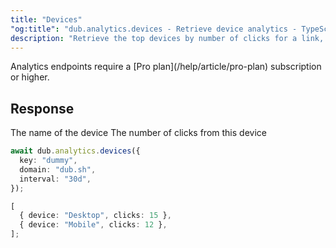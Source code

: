 ```yaml
---
title: "Devices"
"og:title": "dub.analytics.devices - Retrieve device analytics - TypeScript SDK"
description: "Retrieve the top devices by number of clicks for a link, a domain, or the authenticated workspace."
---
```



<Note>
  Analytics endpoints require a [Pro plan](/help/article/pro-plan) subscription
  or higher.
</Note>

<AnalyticsArguments />

## Response

<ResponseField name="device" type="string" required>
  The name of the device
</ResponseField>

<ResponseField name="clicks" type="number" required>
  The number of clicks from this device
</ResponseField>

<RequestExample>

```typescript
await dub.analytics.devices({
  key: "dummy",
  domain: "dub.sh",
  interval: "30d",
});
```

</RequestExample>

<ResponseExample>

```typescript
[
  { device: "Desktop", clicks: 15 },
  { device: "Mobile", clicks: 12 },
];
```

</ResponseExample>
